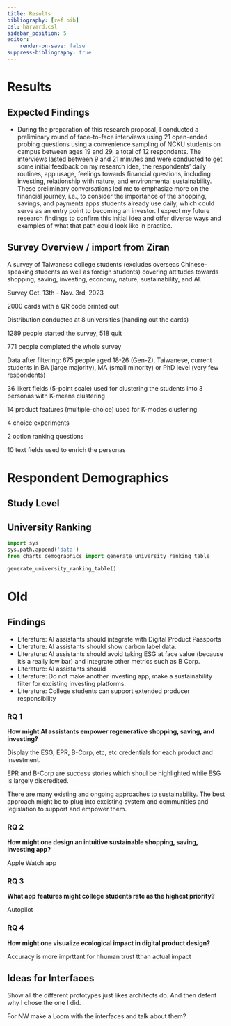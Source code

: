 ```yaml
---
title: Results
bibliography: [ref.bib]
csl: harvard.csl
sidebar_position: 5
editor:
    render-on-save: false
suppress-bibliography: true
---
```


# Results

## Expected Findings

-   During the preparation of this research proposal, I conducted a preliminary round of face-to-face interviews using 21 open-ended probing questions using a convenience sampling of NCKU students on campus between ages 19 and 29, a total of 12 respondents. The interviews lasted between 9 and 21 minutes and were conducted to get some initial feedback on my research idea, the respondents' daily routines, app usage, feelings towards financial questions, including investing, relationship with nature, and environmental sustainability. These preliminary conversations led me to emphasize more on the financial journey, i.e., to consider the importance of the shopping, savings, and payments apps students already use daily, which could serve as an entry point to becoming an investor. I expect my future research findings to confirm this initial idea and offer diverse ways and examples of what that path could look like in practice.

## Survey Overview / import from Ziran

A survey of Taiwanese college students (excludes overseas Chinese-speaking students as well as foreign students) covering attitudes towards shopping, saving, investing, economy, nature, sustainability, and AI.

Survey Oct. 13th - Nov. 3rd, 2023

2000 cards with a QR code printed out

Distribution conducted at 8 universities (handing out the cards)

1289 people started the survey, 518 quit

771 people completed the whole survey

Data after filtering: 675 people aged 18-26 (Gen-Z), Taiwanese, current students in BA (large majority), MA (small minority) or PhD level (very few respondents)

36 likert fields (5-point scale) used for clustering the students into 3 personas with K-means clustering

14 product features (multiple-choice) used for K-modes clustering

4 choice experiments

2 option ranking questions

10 text fields used to enrich the personas

# Respondent Demographics

## Study Level

## University Ranking

```python
import sys
sys.path.append('data')
from charts_demographics import generate_university_ranking_table

generate_university_ranking_table()
```

# Old

## Findings

-   Literature: AI assistants should integrate with Digital Product Passports
-   Literature: AI assistants should show carbon label data.
-   Literature: AI assistants should avoid taking ESG at face value (because it's a really low bar) and integrate other metrics such as B Corp.
-   Literature: AI assistants should
-   Literature: Do not make another investing app, make a sustainability filter for excisting investing platforms.
-   Literature: College students can support extended producer responsibility

### RQ 1

**How might AI assistants empower regenerative shopping, saving, and investing?**

Display the ESG, EPR, B-Corp, etc, etc credentials for each product and investment.

EPR and B-Corp are success stories which shoul be highlighted while ESG is largely discredited.

There are many existing and ongoing approaches to sustainability. The best approach might be to plug into excisting system and communities and legislation to support and empower them.

### RQ 2

**How might one design an intuitive sustainable shopping, saving, investing app?**

Apple Watch app

### RQ 3

**What app features might college students rate as the highest priority?**

Autopilot

### RQ 4

**How might one visualize ecological impact in digital product design?**

Accuracy is more imprttant for hhuman trust tthan actual impact

## Ideas for Interfaces

Show all the different prototypes just likes architects do. And then defent why I chose the one I did.

For NW make a Loom with the interfaces and talk about them?